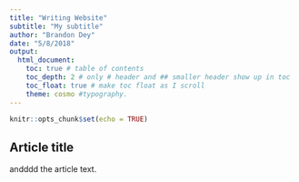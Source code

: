```yaml
---
title: "Writing Website"
subtitle: "My subtitle"
author: "Brandon Dey"
date: "5/8/2018"
output: 
  html_document:
    toc: true # table of contents
    toc_depth: 2 # only # header and ## smaller header show up in toc
    toc_float: true # make toc float as I scroll
    theme: cosmo #typography.
---
```



```r
knitr::opts_chunk$set(echo = TRUE)
```

## Article title

andddd the article text.